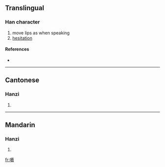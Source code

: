 {{see|囁}}
==Translingual==

===Han character===
{{Han char|rn=30|rad=口|as=10|sn=13|four=|canj=口尸十水 (RSJE)}}

# move lips as when speaking
# [[hesitation]]

====References====
* {{Han ref|kx=0204.111|hdz=10665.040|uh=55EB|ud=21995}}

----

==Cantonese==

===Hanzi===
{{yue-hanzi|jyut=|y=jip6}}

# {{defn|Cantonese}}

----

==Mandarin==

===Hanzi===
{{cmn-hanzi|tra=囁|pin=[[niè]] ([[nie4]])|wg=nieh<sup>4</sup>}}

# {{defn|Mandarin}}

[[fr:嗫]]